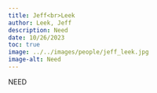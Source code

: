 ```yaml
---
title: Jeff<br>Leek
author: Leek, Jeff
description: Need  
date: 10/26/2023
toc: true
image: ../../images/people/jeff_leek.jpg
image-alt: Need
---
```

NEED
